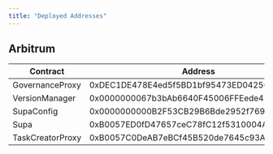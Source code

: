 ```yaml
---
title: "Deployed Addresses"
---
```


## Arbitrum

| Contract         | Address                                    |
| ---------------- | ------------------------------------------ |
| GovernanceProxy  | 0xDEC1DE478E4ed5f5BD1bf95473ED0425661b1eCf |
| VersionManager   | 0x0000000067b3bAb6640F45006FFEede47E7aDF0d |
| SupaConfig       | 0x0000000000B2F53CB29B6Bde2952f769E46acCAA |
| Supa             | 0xB0057ED0fD47657ceC78fC12f5310004Ad4E4da5 |
| TaskCreatorProxy | 0xB0057C0DeAB7eBCf45B520de7645c93A547d6A37 |
